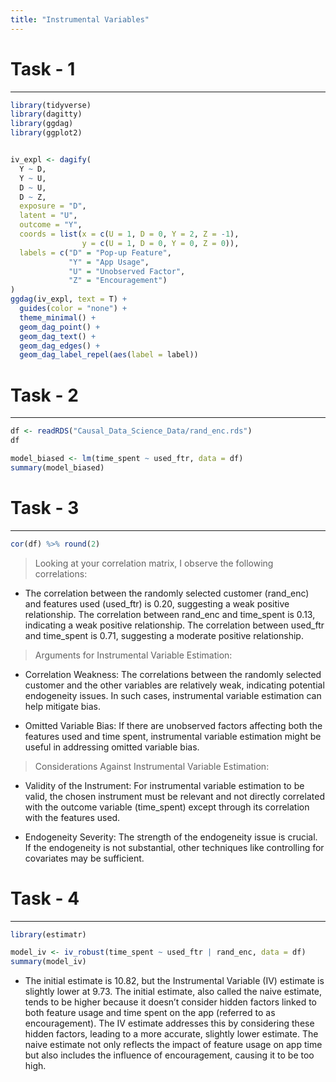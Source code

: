 ```yaml
---
title: "Instrumental Variables"
---
```


# Task - 1

------------------------------------------------------------------------

```r
library(tidyverse)
library(dagitty)
library(ggdag)
library(ggplot2)


iv_expl <- dagify(
  Y ~ D,
  Y ~ U,
  D ~ U,
  D ~ Z,
  exposure = "D",
  latent = "U",
  outcome = "Y",
  coords = list(x = c(U = 1, D = 0, Y = 2, Z = -1),
                y = c(U = 1, D = 0, Y = 0, Z = 0)),
  labels = c("D" = "Pop-up Feature", 
             "Y" = "App Usage", 
             "U" = "Unobserved Factor",
             "Z" = "Encouragement")
)
ggdag(iv_expl, text = T) +
  guides(color = "none") +
  theme_minimal() + 
  geom_dag_point() +
  geom_dag_text() +
  geom_dag_edges() +
  geom_dag_label_repel(aes(label = label))
```

# Task - 2

------------------------------------------------------------------------

```r
df <- readRDS("Causal_Data_Science_Data/rand_enc.rds")
df
```

```r
model_biased <- lm(time_spent ~ used_ftr, data = df)
summary(model_biased)
```

# Task - 3

------------------------------------------------------------------------

```r
cor(df) %>% round(2)
```
> Looking at your correlation matrix, I observe the following correlations:

* The correlation between the randomly selected customer (rand_enc) and features used (used_ftr) is 0.20, suggesting a weak positive relationship. The correlation between rand_enc and time_spent is 0.13, indicating a weak positive relationship. The correlation between used_ftr and time_spent is 0.71, suggesting a moderate positive relationship.

> Arguments for Instrumental Variable Estimation:

* Correlation Weakness: The correlations between the randomly selected customer and the other variables are relatively weak, indicating potential endogeneity issues. In such cases, instrumental variable estimation can help mitigate bias.

* Omitted Variable Bias: If there are unobserved factors affecting both the features used and time spent, instrumental variable estimation might be useful in addressing omitted variable bias.

> Considerations Against Instrumental Variable Estimation:

* Validity of the Instrument: For instrumental variable estimation to be valid, the chosen instrument must be relevant and not directly correlated with the outcome variable (time_spent) except through its correlation with the features used.

* Endogeneity Severity: The strength of the endogeneity issue is crucial. If the endogeneity is not substantial, other techniques like controlling for covariates may be sufficient.



# Task - 4

------------------------------------------------------------------------

```r
library(estimatr)

model_iv <- iv_robust(time_spent ~ used_ftr | rand_enc, data = df)
summary(model_iv)
```

* The initial estimate is 10.82, but the Instrumental Variable (IV) estimate is slightly lower at 9.73. The initial estimate, also called the naive estimate, tends to be higher because it doesn't consider hidden factors linked to both feature usage and time spent on the app (referred to as encouragement). The IV estimate addresses this by considering these hidden factors, leading to a more accurate, slightly lower estimate. The naive estimate not only reflects the impact of feature usage on app time but also includes the influence of encouragement, causing it to be too high.